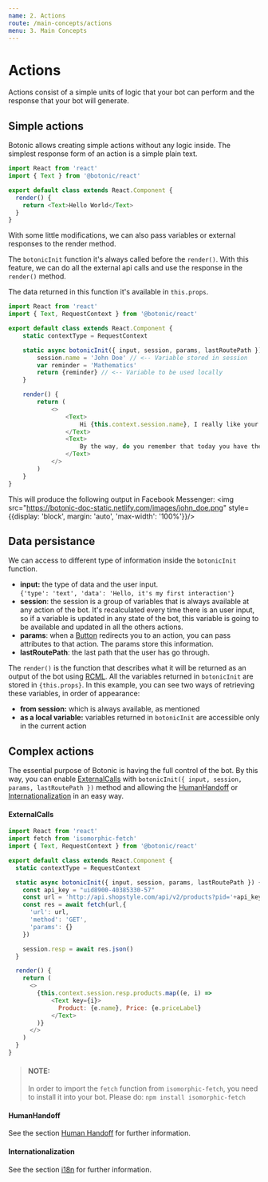 ```yaml
---
name: 2. Actions
route: /main-concepts/actions
menu: 3. Main Concepts
---
```


# **Actions**

Actions consist of a simple units of logic that your bot can perform and the response that your bot will generate.

## Simple actions

Botonic allows creating simple actions without any logic inside. The simplest response form of an action is a simple plain text.

```javascript
import React from 'react'
import { Text } from '@botonic/react'

export default class extends React.Component {
  render() {
    return <Text>Hello World</Text>
  }
}
```

With some little modifications, we can also pass variables or external responses to the render method.

The `botonicInit` function it's always called before the `render()`. With this feature, we can do all the external api calls and use the response in the `render()` method.

The data returned in this function it's available in `this.props`.

```javascript
import React from 'react'
import { Text, RequestContext } from '@botonic/react'

export default class extends React.Component {
    static contextType = RequestContext

    static async botonicInit({ input, session, params, lastRoutePath }) {
        session.name = 'John Doe' // <-- Variable stored in session
        var reminder = 'Mathematics'
        return {reminder} // <-- Variable to be used locally
    }

    render() {
        return (
            <>
                <Text>
                    Hi {this.context.session.name}, I really like your history!
                </Text>
                <Text>
                    By the way, do you remember that today you have the lesson of {this.props.reminder}?
                </Text>
            </>
        )
    }
}
```
This will produce the following output in Facebook Messenger:
<img src="https://botonic-doc-static.netlify.com/images/john_doe.png" style={{display: 'block', margin: 'auto', 'max-width': '100%'}}/>

## Data persistance
We can access to different type of information inside the `botonicInit` function.
- **input:** the type of data and the user input.  
`{'type': 'text', 'data': 'Hello, it's my first interaction'}`
- **session**: the session is a group of variables that is always available at any action of the bot. It's recalculated every time there is an user input, so if a variable is updated in any state of the bot, this variable is going to be available and updated in all the others actions.
- **params**: when a [Button](/main-concepts/rich-conversational-markup-language) redirects you to an action, you can pass attributes to that action. The params store this information.
- **lastRoutePath**: the last path that the user has go through.

The `render()` is the function that describes what it will be returned as an output of the bot using [RCML](/api/rich-conversational-markup-language). All the variables returned in `botonicInit` are stored in `{this.props}`. In this example, you can see two ways of retrieving these variables, in order of appearance:  
-  **from session:** which is always available, as mentioned
-  **as a local variable:** variables returned in `botonicInit` are accessible only in the current action


## Complex actions

The essential purpose of Botonic is having the full control of the bot. By this way, you can enable [ExternalCalls](#ExternalCalls) with `botonicInit({ input, session, params, lastRoutePath })` method and allowing the [HumanHandoff](#humanhandoff) or [Internationalization](#internationalization) in an easy way.

#### ExternalCalls
```javascript
import React from 'react'
import fetch from 'isomorphic-fetch'
import { Text, RequestContext } from '@botonic/react'

export default class extends React.Component {
  static contextType = RequestContext

  static async botonicInit({ input, session, params, lastRoutePath }) {
    const api_key = "uid8900-40385330-57"
    const url = 'http://api.shopstyle.com/api/v2/products?pid='+api_key+'&fts='+input.data+'&offset=0&limit=5'
    const res = await fetch(url,{
      'url': url,
      'method': 'GET',
      'params': {}
    })

    session.resp = await res.json()
  }

  render() {
    return (
      <>
        {this.context.session.resp.products.map((e, i) =>
            <Text key={i}>
              Product: {e.name}, Price: {e.priceLabel}
            </Text>
        )}
      </>
    )
  }
}
```

> #### NOTE:
> In order to import the `fetch` function from `isomorphic-fetch`, you need to install it into your bot. Please do: `npm install isomorphic-fetch`

#### HumanHandoff
See the section [Human Handoff](/main-concepts/human-handoff) for further information.

#### Internationalization
See the section [i18n](/main-concepts/i18n) for further information. 
